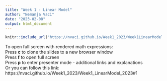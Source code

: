 ```yaml
---
title: "Week 1 - Linear Model"
author: "Nemanja Vaci"
date: "2023-02-08"
output: html_document
---
```


```r
knitr::include_url("https://nvaci.github.io/Week1_2023/Week1LinearModel.html#1")
```

To open full screen with rendered math expressions: </br>
Press __c__ to clone the slides to a new browser window</br>
Press __f__ to open full screen</br>
Press __p__ to enter presenter mode - additional links and explanations</br>
Or you can follow this link: https://nvaci.github.io/Week1_2023/Week1_LinearModel_2023#1